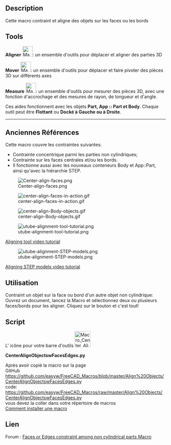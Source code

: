 <languages/>
{{VeryImportantMessage|Cet outil est maintenant inclus dans l'atelier [[Manipulator Workbench/fr|Manipulator Workbench]]. Installez cet atelier pour bénéficier des dernières mises à ajours.}}

{{Macro/fr
|Name=Center Faces of Parts
|Icon=Macro_Center_Align_Objects_with_Faces_or_Edges.svg
|Description=Cette macro aligne et contraint un objet sur la face ou le bord d'un autre objet. Cet outil est maintenant inclus dans l'atelier [[Manipulator Workbench/fr|Manipulator Workbench]]
|Author=easyw-fc
|Version=1.5.3
|Date=2017-10-01
|FCVersion=Tous
|Download=[https://www.freecadweb.org/wiki/images/e/ee/Macro_Center_Align_Objects_with_Faces_or_Edges.svg ToolBar Icon]<br/>[https://www.freecadweb.org/wiki/images/3/3d/Manipulator_Mover.svg Mover-icon]<br/>[https://www.freecadweb.org/wiki/images/1/10/Manipulator_Caliper.svg Caliper-icon]
}}

==Description==
Cette macro contraint et aligne des objets sur les faces ou les bords

{{Codeextralink|https://raw.githubusercontent.com/easyw/FreeCAD_Macros/master/Align%20Objects/CenterAlignObjectswFacesEdges.py}}

== Tools ==

'''Aligner''' [[File:Macro_Center_Align_Objects_with_Faces_or_Edges.svg|32px]]: un ensemble d'outils pour déplacer et aligner des parties 3D

'''Mover''' [[File:Manipulator_Mover.svg|32px]]: un ensemble d'outils pour déplacer et faire pivoter des pièces 3D sur différents axes

'''Measure''' [[File:Manipulator_Caliper.svg|32px]]: un ensemble d'outils pour mesurer des pièces 3D, avec une fonction d'accrochage et des mesures de rayon, de longueur et d'angle. 

Ces aides fonctionnent avec les objets '''Part, App :: Part et Body'''.
Chaque outil peut être '''Flottant''' ou '''Docké à Gauche ou à Droite'''.

----

== Anciennes Références ==

Cette macro couvre les contraintes suivantes:
* Contrainte concentrique parmi les parties non cylindriques;
* Contrainte sur les faces centrales et/ou les bords.
* Il fonctionne aussi avec les nouveaux conteneurs Body et App::Part, ainsi qu'avec la hiérarchie STEP.

[[File:Center-align-faces.png ]]

[[File:center-align-faces-in-action.gif]]

[[File:center-align-Body-objects.gif]]

[[File:utube-alignment-tool-tutorial.png]]

[https://youtu.be/qzixT157jJU Aligning tool video tutorial]

[[File:utube-alignment-STEP-models.png]]

[https://youtu.be/aQcPqhlgHBU Aligning STEP models video tutorial]


==Utilisation==
Contraint un objet sur la face ou bord d'un autre objet non cylindrique: Ouvrez un document, lancez la Macro et sélectionnez deux ou plusieurs faces/bords pour les aligner. Cliquez sur le bouton {{KEY|Align}} et c'est tout! 

==Script==
L' icône pour votre barre d'outils [[File:Macro_Center_Align_Objects_with_Faces_or_Edges.png|50px|link=https://www.freecadweb.org/wiki/File:Macro_Center_Align_Objects_with_Faces_or_Edges.svg]]

'''CenterAlignObjectswFacesEdges.py'''

Après avoir copié la macro sur la page<br />
GitHub
<br />
https://github.com/easyw/FreeCAD_Macros/blob/master/Align%20Objects/CenterAlignObjectswFacesEdges.py
<br />
code:
<br />
https://github.com/easyw/FreeCAD_Macros/raw/master/Align%20Objects/CenterAlignObjectswFacesEdges.py
<br />
vous devez la coller dans votre répertoire de macros
<br />
[[How to install macros|Comment installer une macro]]

==Lien==
Forum :  [http://forum.freecadweb.org/viewtopic.php?f=22&t=18655 Faces or Edges constraint among non cylindrical parts Macro]

{{clear}}